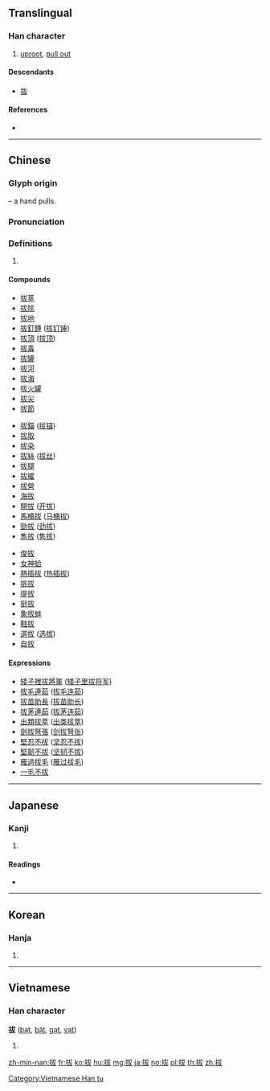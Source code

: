 {{also|抜}}
==Translingual==
{{ja-forms|[[抜]]|拔|拔}}

===Han character===
{{Han char|rn=64|rad=手|as=05|sn=8|four=53047|canj=QIKE,QIKK|ids=⿰扌犮}}

# [[uproot]], [[pull out]]

====Descendants====
* [[抜]]

====References====
* {{Han ref|kx=0426.010|dkj=11959|dj=0774.030|hdz=31850.030|uh=62D4|ud=25300|bh=A9DE|bd=43486}}

----

==Chinese==
{{zh-forms}}

===Glyph origin===
{{Han etym}}
{{Han compound|手|alt1=扌|t1=hand|犮|ls=psc|c1=s|c2=p}} – a hand pulls.

===Pronunciation===
{{zh-pron
|m=bá |ma=y
|c=bat6
|h=pfs=pha̍t
|md=
|mn=poe̍h/pu̍ih
|w=
|mc=y
|oc=y
|cat=
}}

===Definitions===
{{zh-hanzi}}

# {{rfdef|lang=zh}}

====Compounds====
{{top3}}
* [[拔萃]]
* [[拔除]]
* [[拔地]]
* [[拔釘錘]] ([[拔钉锤]])
* [[拔頂]] ([[拔顶]])
* [[拔毒]]
* [[拔罐]]
* [[拔河]]
* [[拔海]]
* [[拔火罐]]
* [[拔尖]]
* [[拔節]]
{{mid3}}
* [[拔錨]] ([[拔锚]])
* [[拔取]]
* [[拔染]]
* [[拔絲]] ([[拔丝]])
* [[拔腿]]
* [[拔擢]]
* [[拔營]]
* [[海拔]]
* [[開拔]] ([[开拔]])
* [[馬桶拔]] ([[马桶拔]])
* [[勁拔]] ([[劲拔]])
* [[雋拔]] ([[隽拔]])
{{mid3}}
* [[俊拔]]
* [[女神蛤]]
* [[熱插拔]] ([[热插拔]])
* [[挑拔]]
* [[提拔]]
* [[挺拔]]
* [[象拔蚌]]
* [[鞋拔]]
* [[選拔]] ([[选拔]])
* [[自拔]]
{{bottom}}

====Expressions====
* [[矮子裡拔將軍]] ([[矮子里拔将军]])
* [[拔毛連茹]] ([[拔毛连茹]])
* [[拔苗助長]] ([[拔苗助长]])
* [[拔茅連茹]] ([[拔茅连茹]])
* [[出類拔萃]] ([[出类拔萃]])
* [[劍拔弩張]] ([[剑拔弩张]])
* [[堅忍不拔]] ([[坚忍不拔]])
* [[堅韌不拔]] ([[坚韧不拔]])
* [[雁過拔毛]] ([[雁过拔毛]])
* [[一毛不拔]]

----

==Japanese==

===Kanji===
{{ja-kanji|grade=|rs=手05}}

# {{defn|lang=ja|sort=手05}}

====Readings====
* {{ja-readings|goon=[[ばち]] (bachi)|kanon=[[はつ]] (hatsu)|kanyoon=[[ばつ]] (batsu)|on=[[はい]] (hai)|kun=[[ぬく]] (nuku), [[ぬける]] (nukeru), [[たすける]] (tasukeru)}}

----

==Korean==

===Hanja===
{{ko-hanja|hangeul=[[발]], [[패]]|eumhun=|rv=bal, pae|mr=pal, p'ae|y=pal, phay}}

# {{defn|lang=ko|sort=手05}}

----

==Vietnamese==

===Han character===
'''拔''' ([[bạt]], [[bặt]], [[gạt]], [[vạt]])

# {{defn|lang=vi}}

[[Category:Vietnamese Han tu]]

[[zh-min-nan:拔]]
[[fr:拔]]
[[ko:拔]]
[[hu:拔]]
[[mg:拔]]
[[ja:拔]]
[[no:拔]]
[[pl:拔]]
[[th:拔]]
[[zh:拔]]